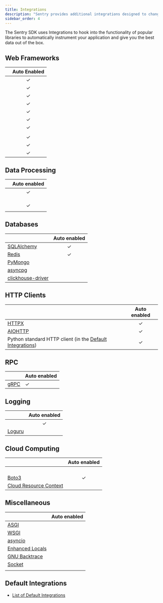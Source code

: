 ```yaml
---
title: Integrations
description: "Sentry provides additional integrations designed to change configuration or add instrumentation to your application."
sidebar_order: 4
---
```


The Sentry SDK uses Integrations to hook into the functionality of popular libraries to automatically instrument your application and give you the best data out of the box.

## Web Frameworks

|                                                                                                     | **Auto Enabled** |
| --------------------------------------------------------------------------------------------------- | :--------------: |
| <PlatformLinkWithLogo2 platform="python.django" url="/platform/python/integrations/django" />       |        ✓         |
| <PlatformLinkWithLogo2 platform="python.flask" url="/platform/python/integrations/flask" />         |        ✓         |
| <PlatformLinkWithLogo2 platform="python.fastapi" url="/platform/python/integrations/fastapi" />     |        ✓         |
| <PlatformLinkWithLogo2 platform="python.aiohttp" url="configuration/integration/aiohttp" />         |        ✓         |
| <PlatformLinkWithLogo2 platform="python.bottle" url="/platform/python/integrations/bottle" />       |        ✓         |
| <PlatformLinkWithLogo2 platform="python.falcon" url="/platform/python/integrations/falcon" />       |        ✓         |
| <PlatformLinkWithLogo2 platform="python.pyramid" url="/platform/python/integrations/pyramid" />     |        ✓         |
| <PlatformLinkWithLogo2 platform="python.quart" url="/platform/python/integrations/quart" />         |                  |
| <PlatformLinkWithLogo2 platform="python.sanic" url="/platform/python/integrations/sanic" />         |        ✓         |
| <PlatformLinkWithLogo2 platform="python.starlette" url="/platform/python/integrations/starlette" /> |        ✓         |
| <PlatformLinkWithLogo2 platform="python.tornado" url="/platform/python/integrations/tornado" />     |        ✓         |

## Data Processing

|                                                                                             | **Auto enabled** |
| ------------------------------------------------------------------------------------------- | :--------------: |
| <PlatformLinkWithLogo2 platform="python.celery" url="configuration/integration/celery" />   |        ✓         |
| <PlatformLinkWithLogo2 platform="python.airflow" url="configuration/integration/airflow" /> |                  |
| <PlatformLinkWithLogo2 platform="python.beam" url="configuration/integration/beam" />       |                  |
| <PlatformLinkWithLogo2 platform="python.spark" url="configuration/integration/spark" />     |                  |
| <PlatformLinkWithLogo2 platform="python.rq" url="configuration/integration/rq" />           |        ✓         |
| <PlatformLinkWithLogo2 platform="python.arq" url="configuration/integration/arq" />         |                  |

## Databases

|                                         | **Auto enabled** |
| --------------------------------------- | :--------------: |
| [SQLAlchemy](sqlalchemy/)               |        ✓         |
| [Redis](redis/)                         |        ✓         |
| [PyMongo](pymongo/)                     |                  |
| [asyncpg](asyncpg/)                     |                  |
| [clickhouse-driver](clickhouse-driver/) |                  |

## HTTP Clients

|                                                                                    | **Auto enabled** |
| ---------------------------------------------------------------------------------- | :--------------: |
| [HTTPX](httpx/)                                                                    |        ✓         |
| [AIOHTTP](aiohttp/)                                                                |        ✓         |
| Python standard HTTP client (in the [Default Integrations](default-integrations/)) |        ✓         |

## RPC

|               | **Auto enabled** |
| ------------- | ---------------- |
| [gRPC](grpc/) | ✓                |

## Logging

|                                                                                             | **Auto enabled** |
| ------------------------------------------------------------------------------------------- | :--------------: |
| <PlatformLinkWithLogo2 platform="python.logging" url="configuration/integration/logging" /> |        ✓         |
| [Loguru](loguru/)                                                                           |                  |

## Cloud Computing

|                                                                                                             | **Auto enabled** |
| ----------------------------------------------------------------------------------------------------------- | :--------------: |
| <PlatformLinkWithLogo2 platform="python.aws-lambda" url="configuration/integration/aws-lambda" />           |                  |
| <PlatformLinkWithLogo2 platform="python.gcp-functions" url="/platform/python/integrations/gcp-functions" /> |                  |
| <PlatformLinkWithLogo2 platform="python.chalice" url="/platform/python/integrations/chalice" />             |                  |
| <PlatformLinkWithLogo2 platform="python.serverless" url="/platform/python/integrations/serverless" />       |                  |
| [Boto3](boto3/)                                                                                             |        ✓         |
| [Cloud Resource Context](cloudresourcecontext/)                                                             |                  |

## Miscellaneous

|                                                                                               | **Auto enabled** |
| --------------------------------------------------------------------------------------------- | :--------------: |
| [ASGI](asgi/)                                                                                 |                  |
| [WSGI](wsgi/)                                                                                 |                  |
| [asyncio](asyncio/)                                                                           |                  |
| [Enhanced Locals](pure_eval/)                                                                 |                  |
| [GNU Backtrace](gnu_backtrace/)                                                               |                  |
| [Socket](socket/)                                                                             |                  |
| <PlatformLinkWithLogo2 platform="python.tryton" url="/platform/python/integrations/tryton" /> |                  |

## Default Integrations

- [List of Default Integrations](default-integrations/)
